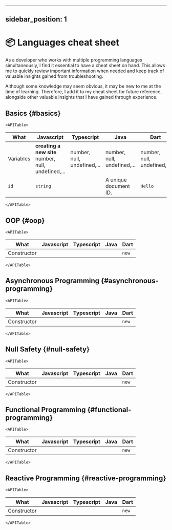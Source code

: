 
---

## sidebar_position: 1

# 📦 Languages cheat sheet


As a developer who works with multiple programming languages simultaneously, I find it essential to have a cheat sheet on hand. This allows me to quickly review important information when needed and keep track of valuable insights gained from troubleshooting.

Although some knowledge may seem obvious, it may be new to me at the time of learning. Therefore, I add it to my cheat sheet for future reference, alongside other valuable insights that I have gained through experience.

## Basics {#basics}

```mdx-code-block
<APITable>
```

| What      | Javascript                                          | Typescript                  | Java                        | Dart                        |
| --------- | --------------------------------------------------- | --------------------------- | --------------------------- | --------------------------- |
| Variables | **creating a new site** number, null, undefined,... | number, null, undefined,... | number, null, undefined,... | number, null, undefined,... |
| `id`      | `string`                                            |                             | A unique document ID.       | `Hello`                     |

```mdx-code-block
</APITable>
```

## OOP {#oop}

```mdx-code-block
<APITable>
```

| What        | Javascript | Typescript | Java | Dart  |
| ----------- | ---------- | ---------- | ---- | ----- |
| Constructor |            |            |      | `new` |

```mdx-code-block
</APITable>
```

## Asynchronous Programming {#asynchronous-programming}

```mdx-code-block
<APITable>
```

| What        | Javascript | Typescript | Java | Dart  |
| ----------- | ---------- | ---------- | ---- | ----- |
| Constructor |            |            |      | `new` |

```mdx-code-block
</APITable>
```

## Null Safety {#null-safety}

```mdx-code-block
<APITable>
```

| What        | Javascript | Typescript | Java | Dart  |
| ----------- | ---------- | ---------- | ---- | ----- |
| Constructor |            |            |      | `new` |

```mdx-code-block
</APITable>
```

## Functional Programming {#functional-programming}

```mdx-code-block
<APITable>
```

| What        | Javascript | Typescript | Java | Dart  |
| ----------- | ---------- | ---------- | ---- | ----- |
| Constructor |            |            |      | `new` |

```mdx-code-block
</APITable>
```

## Reactive Programming {#reactive-programming}

```mdx-code-block
<APITable>
```

| What        | Javascript | Typescript | Java | Dart  |
| ----------- | ---------- | ---------- | ---- | ----- |
| Constructor |            |            |      | `new` |

```mdx-code-block
</APITable>
```
